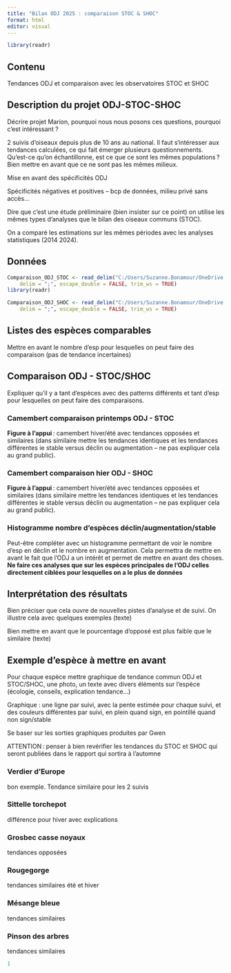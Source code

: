```yaml
---
title: "Bilan ODJ 2025 : comparaison STOC & SHOC"
format: html
editor: visual
---
```


```r
library(readr)
```

## Contenu

Tendances ODJ et comparaison avec les observatoires STOC et SHOC

## Description du projet ODJ-STOC-SHOC

Décrire projet Marion, pourquoi nous nous posons ces questions, pourquoi c’est intéressant ?

2 suivis d’oiseaux depuis plus de 10 ans au national. Il faut s‘intéresser aux tendances calculées, ce qui fait émerger plusieurs questionnements. Qu’est-ce qu’on échantillonne, est ce que ce sont les mêmes populations ? Bien mettre en avant que ce ne sont pas les mêmes milieux.

Mise en avant des spécificités ODJ

Spécificités négatives et positives – bcp de données, milieu privé sans accès…

Dire que c’est une étude préliminaire (bien insister sur ce point) on utilise les mêmes types d’analyses que le bilan des oiseaux communs (STOC).

On a comparé les estimations sur les mêmes périodes avec les analyses statistiques (2014 2024).

## Données 

```r
Comparaison_ODJ_STOC <- read_delim("C:/Users/Suzanne.Bonamour/OneDrive - LPO/2) Data/7) ODJ bilan/1) Analyses/1) data/longTermTrends-Comparaison-ODJ-STOC.csv", 
    delim = ";", escape_double = FALSE, trim_ws = TRUE)
library(readr)

Comparaison_ODJ_SHOC <- read_delim("C:/Users/Suzanne.Bonamour/OneDrive - LPO/2) Data/7) ODJ bilan/1) Analyses/1) data/longTermTrends-Comparaison-ODJ-SHOC.csv", 
    delim = ";", escape_double = FALSE, trim_ws = TRUE)
```

## Listes des espèces comparables 

Mettre en avant le nombre d’esp pour lesquelles on peut faire des comparaison (pas de tendance incertaines)

## Comparaison ODJ - STOC/SHOC

Expliquer qu’il y a tant d’espèces avec des patterns différents et tant d’esp pour lesquelles on peut faire des comparaisons.

### Camembert comparaison printemps ODJ - STOC

**Figure à l’appui** : camembert hiver/été avec tendances opposées et similaires (dans similaire mettre les tendances identiques et les tendances différentes ie stable versus déclin ou augmentation – ne pas expliquer cela au grand public).

### Camembert comparaison hier ODJ - SHOC

**Figure à l’appui** : camembert hiver/été avec tendances opposées et similaires (dans similaire mettre les tendances identiques et les tendances différentes ie stable versus déclin ou augmentation – ne pas expliquer cela au grand public).

### Histogramme nombre d'espèces déclin/augmentation/stable

Peut-être compléter avec un histogramme permettant de voir le nombre d’esp en déclin et le nombre en augmentation. Cela permettra de mettre en avant le fait que l’ODJ a un intérêt et permet de mettre en avant des choses. **Ne faire ces analyses que sur les espèces principales de l’ODJ celles directement ciblées pour lesquelles on a le plus de données**

## Interprétation des résultats 

Bien préciser que cela ouvre de nouvelles pistes d’analyse et de suivi. On illustre cela avec quelques exemples (texte)

Bien mettre en avant que le pourcentage d’opposé est plus faible que le similaire (texte)

## Exemple d'espèce à mettre en avant

Pour chaque espèce mettre graphique de tendance commun ODJ et STOC/SHOC, une photo, un texte avec divers éléments sur l’espèce (écologie, conseils, explication tendance…)

Graphique : une ligne par suivi, avec la pente estimée pour chaque suivi, et des couleurs différentes par suivi, en plein quand sign, en pointillé quand non sign/stable

Se baser sur les sorties graphiques produites par Gwen

ATTENTION : penser à bien revérifier les tendances du STOC et SHOC qui seront publiées dans le rapport qui sortira à l’automne

### Verdier d’Europe

bon exemple. Tendance similaire pour les 2 suivis

### Sittelle torchepot

différence pour hiver avec explications

### Grosbec casse noyaux 

tendances opposées

### Rougegorge

tendances similaires été et hiver

### Mésange bleue

tendances similaires

### Pinson des arbres 

tendances similaires

```r
1
```
